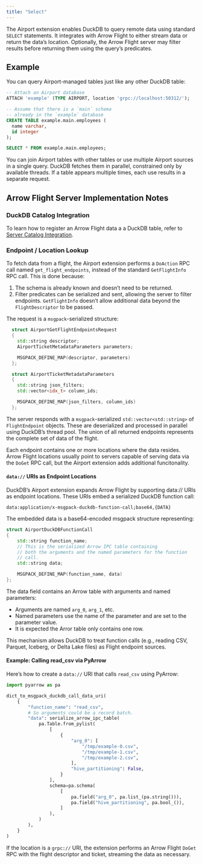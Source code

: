 ```yaml
---
title: "Select"
---
```


The Airport extension enables DuckDB to query remote data using standard `SELECT` statements. It integrates with Arrow Flight to either stream data or return the data's location. Optionally, the Arrow Flight server may filter results before returning them using the query's predicates.

## Example

You can query Airport-managed tables just like any other DuckDB table:

```sql
-- Attach an Airport database
ATTACH 'example' (TYPE AIRPORT, location 'grpc://localhost:50312/');

-- Assume that there is a `main` schema
-- already in the `example` database
CREATE TABLE example.main.employees (
  name varchar,
  id integer
);

SELECT * FROM example.main.employees;
```

You can join Airport tables with other tables or use multiple Airport sources in a single query. DuckDB fetches them in parallel, constrained only by available threads. If a table appears multiple times, each use results in a separate request.

## Arrow Flight Server Implementation Notes

### DuckDB Catalog Integration

To learn how to register an Arrow Flight data a a DuckDB table, refer to [Server Catalog Integration](server_catalog_integration.html).

### Endpoint / Location Lookup

To fetch data from a flight, the Airport extension performs a `DoAction` RPC call named `get_flight_endpoints`, instead of the standard `GetFlightInfo` RPC call. This is done because:

1. The schema is already known and doesn’t need to be returned.
2. Filter predicates can be serialized and sent, allowing the server to filter endpoints. `GetFlightInfo` doesn't allow additional data beyond the `FlightDescriptor` to be passed.

The request is a `msgpack`-serialized structure:

::: {.callout-note title="AirportGetFlightEndpointsRequest Structure" collapse="true"}
```c++
  struct AirportGetFlightEndpointsRequest
  {
    std::string descriptor;
    AirportTicketMetadataParameters parameters;

    MSGPACK_DEFINE_MAP(descriptor, parameters)
  };

  struct AirportTicketMetadataParameters
  {
    std::string json_filters;
    std::vector<idx_t> column_ids;

    MSGPACK_DEFINE_MAP(json_filters, column_ids)
  };
```
:::

The server responds with a `msgpack`-serialized `std::vector<std::string>` of `FlightEndpoint` objects. These are deserialized and processed in parallel using DuckDB’s thread pool. The union of all returned endpoints represents the complete set of data of the flight.

Each endpoint contains one or more locations where the data resides. Arrow Flight locations usually point to servers capable of serving data via the `DoGet` RPC call, but the Airport extension adds additional funcitonality.

#### `data://` URIs as Endpoint Locations

DuckDB’s Airport extension expands Arrow Flight by supporting data:// URIs as endpoint locations. These URIs embed a serialized DuckDB function call:

`data:application/x-msgpack-duckdb-function-call;base64,{DATA}`

The embedded data is a base64-encoded msgpack structure representing:

```c++
struct AirportDuckDBFunctionCall
{
    std::string function_name;
    // This is the serialized Arrow IPC table containing
    // both the arguments and the named parameters for the function
    // call.
    std::string data;

    MSGPACK_DEFINE_MAP(function_name, data)
};
```

The data field contains an Arrow table with arguments and named parameters:

* Arguments are named `arg_0`, `arg_1`, etc.
* Named parameters use the name of the parameter and are set to the parameter value.
* It is expected the Arror table only contains one row.

This mechanism allows DuckDB to treat function calls (e.g., reading CSV, Parquet, Iceberg, or Delta Lake files) as Flight endpoint sources.

#### Example: Calling read_csv via PyArrow

Here's how to create a `data://` URI that calls `read_csv` using PyArrow:

```python
import pyarrow as pa

dict_to_msgpack_duckdb_call_data_uri(
    {
        "function_name": "read_csv",
        # So arguments could be a record batch.
        "data": serialize_arrow_ipc_table(
            pa.Table.from_pylist(
                [
                    {
                        "arg_0": [
                            "/tmp/example-0.csv",
                            "/tmp/example-1.csv",
                            "/tmp/example-2.csv",
                        ],
                        "hive_partitioning": False,
                    }
                ],
                schema=pa.schema(
                    [
                        pa.field("arg_0", pa.list_(pa.string())),
                        pa.field("hive_partitioning", pa.bool_()),
                    ]
                ),
            )
        ),
    }
)
```

If the location is a `grpc://` URI, the extension performs an Arrow Flight `DoGet` RPC with the flight descriptor and ticket, streaming the data as necessary.